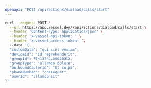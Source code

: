 ```yaml
---
openapi: "POST /api/actions/dialpad/calls/start"
---
```


<RequestExample>

```bash Request
curl --request POST \
  --url https://app.vessel.dev//api/actions/dialpad/calls/start \
  --header 'Content-Type: application/json' \
  --header 'x-vessel-api-token: ' \
  --header 'x-vessel-access-token: '\ 
  --data '{
  "customData": "qui sint veniam",
  "deviceId": "id reprehenderit",
  "groupId": 75413741.09020352,
  "groupType": "ullamco dolore",
  "outboundCallerId": "Ut culpa",
  "phoneNumber": "consequat",
  "userId": "ullamco sit"
}'
```

</RequestExample>


      